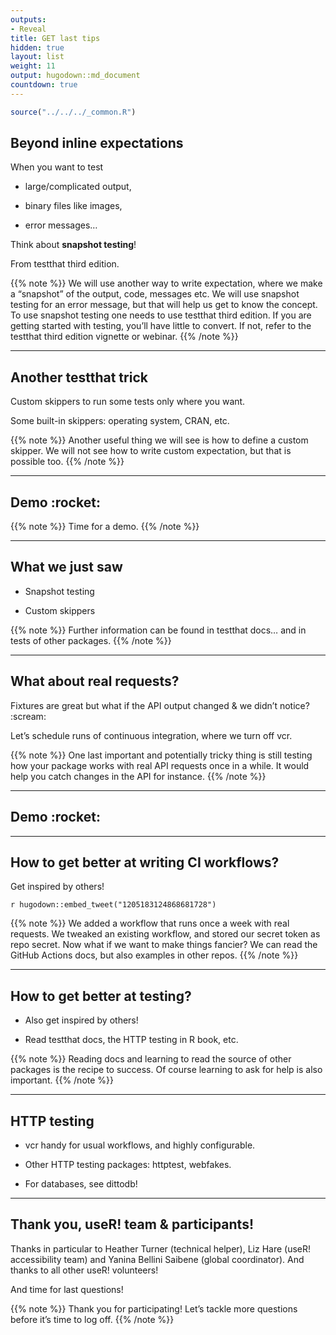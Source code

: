 ```yaml
---
outputs:
- Reveal
title: GET last tips
hidden: true
layout: list
weight: 11
output: hugodown::md_document
countdown: true
---
```


```r
source("../../../_common.R")
```

## Beyond inline expectations

When you want to test

* large/complicated output,

* binary files like images,

* error messages...

Think about **snapshot testing**!

From testthat third edition.

{{% note %}}
We will use another way to write expectation, where we make a "snapshot" of the output, code, messages etc. We will use snapshot testing for an error message, but that will help us get to know the concept.
To use snapshot testing one needs to use testthat third edition. If you are getting started with testing, you'll have little to convert. If not, refer to the testthat third edition vignette or webinar.
{{% /note %}}

---

## Another testthat trick

Custom skippers to run some tests only where you want.

Some built-in skippers: operating system, CRAN, etc.

{{% note %}}
Another useful thing we will see is how to define a custom skipper. We will not see how to write custom expectation, but that is possible too.
{{% /note %}}

---


## Demo :rocket:

{{% note %}}
Time for a demo.
{{% /note %}}

---

## What we just saw

* Snapshot testing

* Custom skippers

{{% note %}}
Further information can be found in testthat docs... and in tests of other packages.
{{% /note %}}

---

## What about real requests?

Fixtures are great but what if the API output changed & we didn't notice? :scream:

Let's schedule runs of continuous integration, where we turn off vcr.

{{% note %}}
One last important and potentially tricky thing is still testing how your package works with real API requests once in a while. It would help you catch changes in the API for instance.
{{% /note %}}

---

## Demo :rocket:

---

## How to get better at writing CI workflows?

Get inspired by others!

`r hugodown::embed_tweet("1205183124868681728")`

{{% note %}}
We added a workflow that runs once a week with real requests. We tweaked an existing workflow, and stored our secret token as repo secret. Now what if we want to make things fancier? We can read the GitHub Actions docs, but also examples in other repos.
{{% /note %}}

---

## How to get better at testing?

* Also get inspired by others!

* Read testthat docs, the HTTP testing in R book, etc. 

{{% note %}}
Reading docs and learning to read the source of other packages is the recipe to success. Of course learning to ask for help is also important.
{{% /note %}}

---

## HTTP testing

* vcr handy for usual workflows, and highly configurable.

* Other HTTP testing packages: httptest, webfakes.

* For databases, see dittodb!

---

## Thank you, useR! team & participants!

Thanks in particular to Heather Turner (technical helper), Liz Hare (useR! accessibility team) and Yanina Bellini Saibene (global coordinator).
And thanks to all other useR! volunteers!

And time for last questions!

{{% note %}}
Thank you for participating! Let's tackle more questions before it's time to log off.
{{% /note %}}
